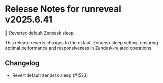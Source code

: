 # Release Notes for runreveal v2025.6.41

🔄 Reverted default Zendesk sleep

This release reverts changes to the default Zendesk sleep setting, ensuring optimal performance and responsiveness in Zendesk-related operations.

## Changelog
* Revert default zendesk sleep (#1593)
